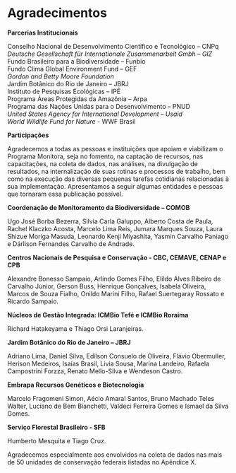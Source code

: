 
# Agradecimentos {#agradecimentos .unnumbered}  

**Parcerias Institucionais**   

Conselho Nacional de Desenvolvimento Científico e Tecnológico – CNPq  
*Deutsche Gesellschaft für Internationale Zusammenarbeit Gmbh – GIZ*  
Fundo Brasileiro para a Biodiversidade – Funbio  
Fundo Clima Global Environment Fund – GEF  
*Gordon and Betty Moore Foundation*  
Jardim Botânico do Rio de Janeiro – JBRJ  
Instituto de Pesquisas Ecológicas – IPÊ  
Programa Áreas Protegidas da Amazônia – Arpa  
Programa das Nações Unidas para o Desenvolvimento – PNUD  
*United States Agency for International Development – Usaid*  
*World Wildlife Fund for Nature* - WWF Brasil 

**Participações** 

Agradecemos a todas as pessoas e instituições que apoiam e viabilizam o Programa Monitora, seja no fomento, na captação de recursos, nas capacitações, na coleta de dados, nas análises, na divulgação de resultados, na internalização de suas rotinas e processos de trabalho, bem como na execução das diversas pequenas tarefas cotidianas relacionadas à sua implementação. Apresentamos a seguir algumas entidades e pessoas que tornaram essa publicação possível.   


**Coordenação de Monitoramento da Biodiversidade – COMOB** 

Ugo José Borba Bezerra, Silvia Carla Galuppo, Alberto Costa de Paula, Rachel Klaczko Acosta, Marcelo Lima Reis, Jumara Marques Souza, Laura Shizue Moriga Masuda, Leonardo Kenji Miyashita, Yasmin Carvalho Paniago e Dárlison Fernandes Carvalho de Andrade.


**Centros Nacionais de Pesquisa e Conservação - CBC, CEMAVE, CENAP e CPB** 

Alexandre Bonesso Sampaio, Arlindo Gomes Filho, Elildo Alves Ribeiro de Carvalho Junior, Gerson Buss, Henrique Gonçalves, Isabela Oliveira, Marcos de Souza Fialho, Onildo Marini Filho, Rafael Suertegaray Rossato e Ricardo Sampaio.  

**Núcleos de Gestão Integrada: ICMBio Tefé e ICMBio Roraima** 

Richard Hatakeyama e Thiago Orsi Laranjeiras. 

**Jardim Botânico do Rio de Janeiro – JBRJ** 

Adriano Lima, Daniel Silva, Edilson Consuelo de Oliveira, Flávio Obermuller, Herison Medeiros, Isaías Brasil, Livia Sousa, Marina Landeiro, Rafaela Campostrini Forzza, Renato Mello-Silva e Wendeson Castro.  

 
**Embrapa Recursos Genéticos e Biotecnologia** 

Marcelo Fragomeni Simon, Aécio Amaral Santos, Bruno Machado Teles Walter, Luciano de Bem Bianchetti, Valdeci Ferreira Gomes e Ismael da Silva Gomes.  

 
**Serviço Florestal Brasileiro - SFB** 

Humberto Mesquita e Tiago Cruz.


Agradecemos especialmente aos envolvidos na coleta de dados nas mais de 50 unidades de conservação federais listadas no Apêndice X. 
  